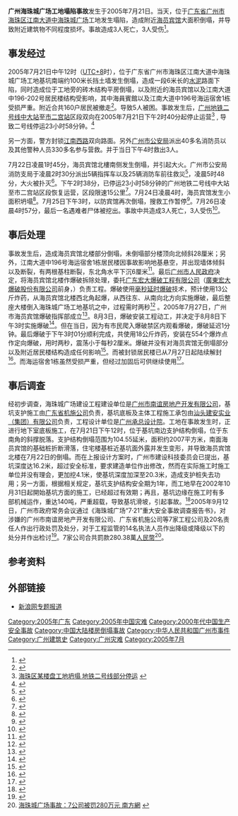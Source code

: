 '''广州海珠城广场工地塌陷事故'''发生于2005年7月21日。当天，位于[[广东省|广东省]][[广州市|广州市]][[海珠区|海珠区]][[江南大道_(廣州)|江南大道中]][[海珠城广场|海珠城广场]]工地发生塌陷，造成附近[[海员宾馆|海员宾馆]]大面积倒塌，并导致附近建筑物不同程度损坏。事故造成3人死亡，3人受伤<ref>{{Cite web |url=http://www.hangzhou.com.cn/20050101/ca821932.htm |title=广州工地塌陷事故死亡数增至3人 杭州網 |access-date=2009-01-05 |archive-url=https://web.archive.org/web/20160304094239/http://www.hangzhou.com.cn/20050101/ca821932.htm |archive-date=2016-03-04 |dead-url=yes }}</ref>。

==事发经过==
2005年7月21日中午12时（[[UTC+8|UTC+8]]时），位于广东省广州市海珠区江南大道中海珠城广场工地基坑南端约100米长挡土墙发生倒塌，造成一段6米长的[[水泥|水泥]]路面下陷，同时造成位于工地旁的砖木结构平房倒塌，以及附近的海员宾馆以及江南大道中196-202号居民楼结构受影响，其中海員賓館以及江南大道中196号海运宿舍1栋受损严重。附近合共160户居民被撤走<ref>{{Cite web |url=http://gd.news.sina.com.cn/local/2005-07-27/1537692.html |title=海珠城工地坍塌事故：196号楼1幢“生死”未卜 |accessdate=2009-01-03 |archive-date=2006-12-08 |archive-url=https://web.archive.org/web/20061208021833/http://gd.news.sina.com.cn/local/2005-07-27/1537692.html |dead-url=no }}</ref>。导致5人被困。事故发生后，[[广州地铁二号线|广州地铁二号线]][[中大站_(广州市)|中大站]]至[[市二宫站|市二宫站]]区段双向在2005年7月21日下午2时40分起停止运营<ref>[http://gz.house.sina.com.cn/news/2005-07-22/1520856.html 海珠区某楼盘工地坍塌 地铁二号线部分停运] {{webarchive|url=https://web.archive.org/web/20061022113941/http://gz.house.sina.com.cn/news/2005-07-22/1520856.html |date=2006-10-22 }}</ref> , 导致二号线停运23小时58分钟。<ref>{{Cite web |url=http://news.sina.com.cn/c/2005-07-23/11106509068s.shtml |title=地铁停运24小时全记录 |accessdate=2012-08-27 |archive-date=2014-11-10 |archive-url=https://web.archive.org/web/20141110114842/http://news.sina.com.cn/c/2005-07-23/11106509068s.shtml |dead-url=no }}</ref>

另一方面，警方封锁[[江南西路|江南西路]]双向路面。另外[[广州市公安局|广州市公安局]]派出40多名消防员以及其他警种人员330多名参与营救。并于当日下午4时救出3人。

7月22日凌晨1时45分，海员宾馆北樓南侧发生倒塌，并引起大火。广州市公安局消防支局于凌晨2时30分派出5辆指挥车以及25辆消防车前往救災<ref>{{Cite web |url=http://gd.news.sina.com.cn/local/2005-07-23/1525972.html |title=地陷造成海员宾馆大面积坍塌 |accessdate=2009-01-03 |archive-date=2016-03-04 |archive-url=https://web.archive.org/web/20160304190745/http://gd.news.sina.com.cn/local/2005-07-23/1525972.html |dead-url=no }}</ref>，凌晨5时48分，大火被扑灭<ref>{{Cite web |url=http://gd.news.sina.com.cn/guangzhou/2005-07-22/1523953.html |title=广州一工地发生坍塌 警方全力抢险(图) |access-date=2009-01-03 |archive-url=https://web.archive.org/web/20061209221659/http://gd.news.sina.com.cn/guangzhou/2005-07-22/1523953.html |archive-date=2006-12-09 |dead-url=yes }}</ref>。下午2时38分，已停运23小时58分钟的广州地铁二号线中大站至市二宫站区段恢复运营，区段限速15公里<ref>{{Cite web |url=http://gd.news.sina.com.cn/local/2005-07-23/1524937.html |title=海珠城工地坍塌事故最新进展：二号线恢复全线通车 |accessdate=2009-01-03 |archive-date=2008-11-22 |archive-url=https://web.archive.org/web/20081122164325/http://gd.news.sina.com.cn/local/2005-07-23/1524937.html |dead-url=no }}</ref>。7月24日凌晨4时，海员宾馆发生小面积坍塌<ref>{{Cite web |url=http://www.southcn.com/news/dishi/guangzhou/tpxw/200507250369.htm |title=穗建工地塌方续：海员宾馆再次大面积塌陷广东地市新闻 南方网 |accessdate=2009-01-03 |archive-date=2016-03-04 |archive-url=https://web.archive.org/web/20160304221118/http://www.southcn.com/news/dishi/guangzhou/tpxw/200507250369.htm |dead-url=no }}</ref>。7月25日下午3时，以防宾馆再次倒塌，搜救工作暂停<ref>{{Cite web |url=http://gd.news.sina.com.cn/local/2005-07-25/1528940.html |title=海珠城工地坍塌事故：恐继续塌楼 搜救被暂停 |accessdate=2009-01-03 |archive-date=2006-12-08 |archive-url=https://web.archive.org/web/20061208021749/http://gd.news.sina.com.cn/local/2005-07-25/1528940.html |dead-url=no }}</ref>。7月26日凌晨4时57分，最后一名遇难者尸体被挖出。事故中共造成3人死亡，3人受伤<ref>{{Cite web |url=http://gd.news.sina.com.cn/local/2005-07-27/1537697.html |title=海珠城工地坍塌事故：女工遗体昨日挖出 |accessdate=2009-01-03 |archive-date=2006-12-09 |archive-url=https://web.archive.org/web/20061209004944/http://gd.news.sina.com.cn/local/2005-07-27/1537697.html |dead-url=no }}</ref>。

==事后处理==
事故发生后，造成海员宾馆北楼部分倒塌，未倒塌部分楼顶向北倾斜28厘米；另外，江南大道中196号海运宿舍1栋居民楼因事故影响地基悬空，并出现墙体倾斜以及断裂，有两根基柱断裂，东北角水平下沉6厘米<ref>{{Cite web |url=http://gd.news.sina.com.cn/local/2005-07-28/1540770.html |title=13公斤炸药下周爆掉海员宾馆北楼(图) |accessdate=2009-01-03 |archive-date=2007-08-26 |archive-url=https://web.archive.org/web/20070826143621/http://gd.news.sina.com.cn/local/2005-07-28/1540770.html |dead-url=no }}</ref>。最后[[广州市人民政府|广州市人民政府]]决定，将海员宾馆北楼作爆破拆除处理，委托[[广东宏大爆破工程有限公司|广东宏大爆破工程有限公司]]（[[廣東宏大爆破股份有限公司|廣東宏大爆破股份有限公司]]前身，{{szse2|002683}}）负责工程。爆破使用[[毫秒延时爆破|毫秒延时爆破]]技术，预计使用13公斤炸药，从海员宾馆北楼西北角起爆，从西往东、从南向北方向实施爆破，最后整座大楼倒入海珠城广场工地基坑之中，过程需时两秒<ref>{{Cite web |url=http://gd.news.sina.com.cn/local/2005-07-27/1538223.html |title="广州工地坍塌追踪" 海员宾馆北楼一周内爆破拆除 |access-date=2009-01-03 |archive-url=https://web.archive.org/web/20061208093356/http://gd.news.sina.com.cn/local/2005-07-27/1538223.html |archive-date=2006-12-08 |dead-url=yes }}</ref> 。2005年7月27日，广州市海员宾馆爆破指挥部成立<ref>{{Cite web |url=http://info.hotel.hc360.com/2005/07/28140547821.shtml |title=广州市海员宾馆爆破指挥部27日成立 |accessdate=2009-01-03 |archive-date=2016-03-07 |archive-url=https://web.archive.org/web/20160307182726/http://info.hotel.hc360.com/2005/07/28140547821.shtml |dead-url=no }}</ref>。8月3日，爆破安装工程动工，并决定于8月8日下午3时实施爆破<ref>{{Cite web |url=http://gd.news.sina.com.cn/local/2005-08-07/1572400.html |title=难度国内之最 海员宾馆北楼8日下午3时爆破 |accessdate=2009-01-03 |archive-date=2006-12-09 |archive-url=https://web.archive.org/web/20061209072010/http://gd.news.sina.com.cn/local/2005-08-07/1572400.html |dead-url=no }}</ref>。但在当日，因为有市民爬入爆破禁区内观看爆破，爆破延迟1分钟。最后爆破于下午3时01分顺利完成，共使用18公斤炸药，安装在554个爆炸点作定向爆破，用时两秒，震荡小于每秒2厘米。爆破并没有对海员宾馆无倒塌部分以及附近居民楼结构造成任何影响<ref>{{Cite web |url=http://gd.news.sina.com.cn/local/2005-08-09/1576918.html |title=广州成功爆破拆除海员宾馆北楼 市民爬墙观看致爆推迟1分钟(组图) |accessdate=2009-01-03 |archive-date=2006-12-08 |archive-url=https://web.archive.org/web/20061208185242/http://gd.news.sina.com.cn/local/2005-08-09/1576918.html |dead-url=no }}</ref>。而被封锁居民楼已从7月27日起陆续解封<ref>{{Cite web |url=http://gd.news.sina.com.cn/local/2005-07-27/1535802.html |title=141户居民可回家 6天闷热冰箱食品发臭(组图) |accessdate=2009-01-03 |archive-date=2006-12-08 |archive-url=https://web.archive.org/web/20061208021807/http://gd.news.sina.com.cn/local/2005-07-27/1535802.html |dead-url=no }}</ref>。而海运宿舍1栋虽然受损严重，但经过加固后可供继续使用<ref>{{Cite web |url=http://gd.news.sina.com.cn/local/2005-07-29/1544597.html |title=追踪：196号楼不必拆除 通过加固仍可供人居住 |access-date=2009-01-03 |archive-url=https://web.archive.org/web/20070706045450/http://gd.news.sina.com.cn/local/2005-07-29/1544597.html |archive-date=2007-07-06 |dead-url=yes }}</ref>。

==事后调查==
经初步调查，海珠城广场建设工程建设单位是[[广州市南谊房地产开发有限公司|广州市南谊房地产开发有限公司]]，基坑支护施工由[[广东省机施公司|广东省机施公司]]负责，基坑底板及主体工程施工承包由[[汕头建安实业（集团）有限公司|汕头建安实业（集团）有限公司]]负责，工程设计单位是[[广州承总设计院|广州承总设计院]]。工地在事故发生时，正进行地下室底板施工，在7月21日下午12时，位于基坑南边支护结构倒塌，位于东南角的斜撑脱落。支护结构倒塌范围为104.55延米，面积约2007平方米，南面海员宾馆的基础桩折断滑落，住宅楼基桩近基坑面外露并发生变形，并导致海员宾馆北楼在7月22日的倒塌。而在上报设计方案时，广州市建设科技委员会已提出，基坑深度达16.2米，超过安全标准，要求建造单位作出修改，然而在实际施工时施工单位并没有理会，更加挖4.1米，使基坑深度加深至20.3米，造成支护桩失去功用；另一方面，根据相关规定，基坑支护结构安全期为1年，而工地早在2002年10月31日起開始基坑方面的施工，已经超过有效期；再且，基坑边缘在施工时有多部机械运作，重达140吨，严重超载，导致基坑滑坡，引起事故。<ref>{{Cite web |url=http://www.ycwb.com/gb/content/2005-07/26/content_948204.htm |title=海珠城工地事故原因：深度超挖施工超时严重超载 羊城晚报 |access-date=2009-01-03 |archive-url=https://web.archive.org/web/20071218184243/http://www.ycwb.com/gb/content/2005-07/26/content_948204.htm |archive-date=2007-12-18 |dead-url=yes }}</ref>2005年9月12日，广州市政府常务会议通过《海珠城广场“7·21”重大安全事故调查报告书》，对涉嫌的广州市南谊房地产开发有限公司、广东省机施公司等7家工程公司及20名责任人作出行政处罚及处分，对于工程监管的14名执法人员作出降级或降级以下的处分并作出检讨<ref>{{Cite web |url=http://www.southcn.com/news/dishi/guangzhou/ttxw/200509190170.htm |title=海珠城“7.21”塌方事故七人被逮捕 |accessdate=2009-01-03 |archive-date=2011-08-09 |archive-url=https://web.archive.org/web/20110809010429/http://www.southcn.com/news/dishi/guangzhou/ttxw/200509190170.htm |dead-url=no }}</ref>。7家公司合共罰款280.38萬[[人民幣|人民幣]]<ref>[http://www.southcn.com/NEWS/dishi/guangzhou/ttxw/200509210176.htm 海珠城广场事故：7公司被罚280万元 南方網] {{webarchive|url=https://web.archive.org/web/20080604081538/http://www.southcn.com/news/dishi/guangzhou/ttxw/200509210176.htm |date=2008-06-04 }}</ref>。

==参考资料==
{{reflist|2}}

==外部链接==
*[http://news.gd.sina.com.cn/tanta/index.shtml 新浪网专题报道] {{Wayback|url=http://news.gd.sina.com.cn/tanta/index.shtml |date=20191004183540 }}

[[Category:2005年广东|Category:2005年广东]]
[[Category:2005年中国灾难|Category:2005年中国灾难]]
[[Category:2000年代中国生产安全事故|Category:2000年代中国生产安全事故]]
[[Category:中国大陆楼房倒塌事故|Category:中国大陆楼房倒塌事故]]
[[Category:中华人民共和国广州市事件|Category:中华人民共和国广州市事件]]
[[Category:广州建筑史|Category:广州建筑史]]
[[Category:广州灾难|Category:广州灾难]]
[[Category:2005年7月|Category:2005年7月]]
